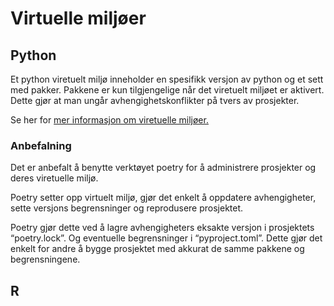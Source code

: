 # Virtuelle miljøer

## Python
Et python viretuelt miljø inneholder en spesifikk versjon av python og et sett med pakker. Pakkene er kun tilgjengelige når det viretuelt miljøet er aktivert. Dette gjør at man ungår avhengighetskonflikter på tvers av prosjekter.

Se her for [mer informasjon om viretuelle miljøer.](https://docs.python.org/3/tutorial/venv.html)

### Anbefalning
Det er anbefalt å benytte verktøyet poetry for å administrere prosjekter og deres viretuelle miljø.

Poetry setter opp virtuelt miljø, gjør det enkelt å oppdatere avhengigheter, sette versjons begrensninger og reprodusere prosjektet. 

Poetry gjør dette ved å lagre avhengigheters eksakte versjon i prosjektets "poetry.lock". Og eventuelle begrensninger i "pyproject.toml". Dette gjør det enkelt for andre å bygge prosjektet med akkurat de samme pakkene og begrensningene. 

## R